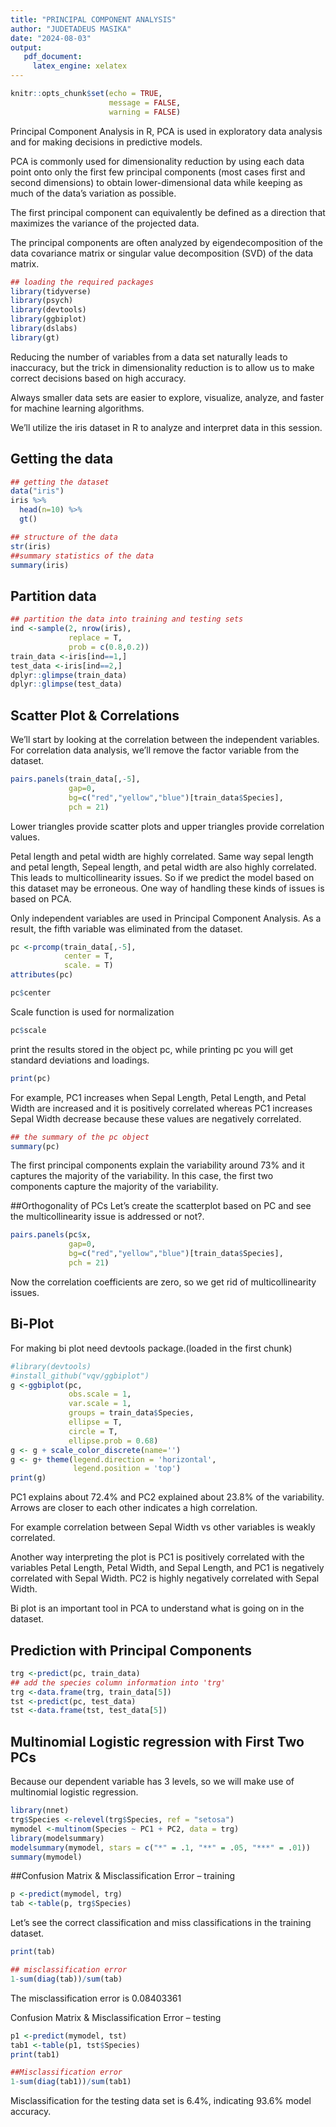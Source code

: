 ---
title: "PRINCIPAL COMPONENT ANALYSIS"
author: "JUDETADEUS MASIKA"
date: "2024-08-03"
output:
   pdf_document:
     latex_engine: xelatex
---

```{r setup, include=FALSE}
knitr::opts_chunk$set(echo = TRUE,
                      message = FALSE,
                      warning = FALSE)
```


Principal Component Analysis in R, PCA is used in exploratory data analysis and for making decisions in predictive models.

PCA is commonly used for dimensionality reduction by using each data point onto only the first few principal components (most cases first and second dimensions) to obtain lower-dimensional data while keeping as much of the data’s variation as possible.

The first principal component can equivalently be defined as a direction that maximizes the variance of the projected data.

The principal components are often analyzed by eigendecomposition of the data covariance matrix or singular value decomposition (SVD) of the data matrix.


```{r}
## loading the required packages
library(tidyverse)
library(psych)
library(devtools)
library(ggbiplot)
library(dslabs)
library(gt)
```



Reducing the number of variables from a data set naturally leads to inaccuracy, but the trick in dimensionality reduction is to allow us to make correct decisions based on high accuracy.

Always smaller data sets are easier to explore, visualize, analyze, and faster for machine learning algorithms.

We’ll utilize the iris dataset in R to analyze and interpret data in this session.

## Getting the data

```{r}
## getting the dataset
data("iris")
iris %>% 
  head(n=10) %>% 
  gt()
```

```{r}
## structure of the data
str(iris)
##summary statistics of the data
summary(iris)
```

## Partition data

```{r}
## partition the data into training and testing sets
ind <-sample(2, nrow(iris),
             replace = T,
             prob = c(0.8,0.2))
train_data <-iris[ind==1,]
test_data <-iris[ind==2,]
dplyr::glimpse(train_data)
dplyr::glimpse(test_data)
```

## Scatter Plot & Correlations

We’ll start by looking at the correlation between the independent variables. For correlation data analysis, we’ll remove the factor variable from the dataset.

```{r}
pairs.panels(train_data[,-5],
             gap=0,
             bg=c("red","yellow","blue")[train_data$Species],
             pch = 21)
```

Lower triangles provide scatter plots and upper triangles provide correlation values.

Petal length and petal width are highly correlated. Same way sepal length and petal length, Sepeal length, and petal width are also highly correlated. This leads to multicollinearity issues. So if we predict the model based on this dataset may be erroneous. One way of handling these kinds of issues is based on PCA.

Only independent variables are used in Principal Component Analysis. As a result, the fifth variable was eliminated from the dataset.

```{r}
pc <-prcomp(train_data[,-5],
            center = T,
            scale. = T)
attributes(pc)
```


```{r}
pc$center
```

Scale function is used for normalization

```{r}
pc$scale
```

print the results stored in the object pc, while printing pc you will get standard deviations and loadings.

```{r}
print(pc)
```

For example, PC1 increases when Sepal Length, Petal Length, and Petal Width are increased and it is positively correlated whereas PC1 increases Sepal Width decrease because these values are negatively correlated.


```{r}
## the summary of the pc object
summary(pc)
```

The first principal components explain the variability around 73% and it captures the majority of the variability. In this case, the first two components capture the majority of the variability.

##Orthogonality of PCs
Let’s create the scatterplot based on PC and see the multicollinearity issue is addressed or not?.

```{r}
pairs.panels(pc$x,
             gap=0,
             bg=c("red","yellow","blue")[train_data$Species],
             pch = 21)
```
Now the correlation coefficients are zero, so we get rid of multicollinearity issues.

## Bi-Plot

For making bi plot need devtools package.(loaded in the first chunk)

```{r}
#library(devtools)
#install_github("vqv/ggbiplot")
g <-ggbiplot(pc,
             obs.scale = 1,
             var.scale = 1,
             groups = train_data$Species,
             ellipse = T,
             circle = T,
             ellipse.prob = 0.68)
g <- g + scale_color_discrete(name='')
g <- g+ theme(legend.direction = 'horizontal',
              legend.position = 'top')
print(g)
```


PC1 explains about 72.4% and PC2 explained about 23.8% of the variability. Arrows are closer to each other indicates a high correlation.

For example correlation between Sepal Width vs other variables is weakly correlated.

Another way interpreting the plot is PC1 is positively correlated with the variables Petal Length, Petal Width, and Sepal Length, and PC1 is negatively correlated with Sepal Width. PC2 is highly negatively correlated with Sepal Width.

Bi plot is an important tool in PCA to understand what is going on in the dataset.


## Prediction with Principal Components

```{r}
trg <-predict(pc, train_data)
## add the species column information into 'trg'
trg <-data.frame(trg, train_data[5])
tst <-predict(pc, test_data)
tst <-data.frame(tst, test_data[5])
```


## Multinomial Logistic regression with First Two PCs

Because our dependent variable has 3 levels, so we will make use of multinomial logistic regression.

```{r}
library(nnet)
trg$Species <-relevel(trg$Species, ref = "setosa")
mymodel <-multinom(Species ~ PC1 + PC2, data = trg)
library(modelsummary)
modelsummary(mymodel, stars = c("*" = .1, "**" = .05, "***" = .01))
summary(mymodel)
```

##Confusion Matrix & Misclassification Error – training

```{r}
p <-predict(mymodel, trg)
tab <-table(p, trg$Species)
```

Let’s see the correct classification and miss classifications in the training dataset.

```{r}
print(tab)

## misclassification error
1-sum(diag(tab))/sum(tab)
```

The misclassification error is 0.08403361

Confusion Matrix & Misclassification Error – testing

```{r}
p1 <-predict(mymodel, tst)
tab1 <-table(p1, tst$Species)
print(tab1)
```


```{r}
##Misclassification error
1-sum(diag(tab1))/sum(tab1)
```

Misclassification for the testing data set is 6.4%, indicating 93.6% model accuracy.